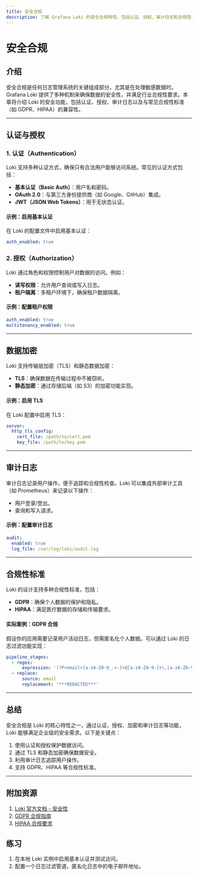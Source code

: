 ```yaml
---
title: 安全合规
description: 了解 Grafana Loki 的安全合规特性，包括认证、授权、审计日志和合规性标准支持。
---
```


# 安全合规

## 介绍

安全合规是任何日志管理系统的关键组成部分，尤其是在处理敏感数据时。Grafana Loki 提供了多种机制来确保数据的安全性，并满足行业合规性要求。本章将介绍 Loki 的安全功能，包括认证、授权、审计日志以及与常见合规性标准（如 GDPR、HIPAA）的兼容性。

---

## 认证与授权

### 1. 认证（Authentication）
Loki 支持多种认证方式，确保只有合法用户能够访问系统。常见的认证方式包括：
- **基本认证（Basic Auth）**：用户名和密码。
- **OAuth 2.0**：与第三方身份提供商（如 Google、GitHub）集成。
- **JWT（JSON Web Tokens）**：用于无状态认证。

#### 示例：启用基本认证
在 Loki 的配置文件中启用基本认证：
```yaml
auth_enabled: true
```

### 2. 授权（Authorization）
Loki 通过角色和权限控制用户对数据的访问。例如：
- **读写权限**：允许用户查询或写入日志。
- **租户隔离**：多租户环境下，确保租户数据隔离。

#### 示例：配置租户权限
```yaml
auth_enabled: true
multitenancy_enabled: true
```

---

## 数据加密

Loki 支持传输层加密（TLS）和静态数据加密：
- **TLS**：确保数据在传输过程中不被窃听。
- **静态加密**：通过存储后端（如 S3）的加密功能实现。

#### 示例：启用 TLS
在 Loki 配置中启用 TLS：
```yaml
server:
  http_tls_config:
    cert_file: /path/to/cert.pem
    key_file: /path/to/key.pem
```

---

## 审计日志

审计日志记录用户操作，便于追踪和合规性检查。Loki 可以集成外部审计工具（如 Prometheus）来记录以下操作：
- 用户登录/登出。
- 查询和写入请求。

#### 示例：配置审计日志
```yaml
audit:
  enabled: true
  log_file: /var/log/loki/audit.log
```

---

## 合规性标准

Loki 的设计支持多种合规性标准，包括：
- **GDPR**：确保个人数据的保护和隐私。
- **HIPAA**：满足医疗数据的存储和传输要求。

#### 实际案例：GDPR 合规
假设你的应用需要记录用户活动日志，但需匿名化个人数据。可以通过 Loki 的日志过滤功能实现：
```yaml
pipeline_stages:
  - regex:
      expression: '(?P<email>[a-zA-Z0-9_.+-]+@[a-zA-Z0-9-]+\.[a-zA-Z0-9-.]+)'
  - replace:
      source: email
      replacement: '***REDACTED***'
```

---

## 总结

安全合规是 Loki 的核心特性之一，通过认证、授权、加密和审计日志等功能，Loki 能够满足企业级的安全需求。以下是关键点：
1. 使用认证和授权保护数据访问。
2. 通过 TLS 和静态加密确保数据安全。
3. 利用审计日志追踪用户操作。
4. 支持 GDPR、HIPAA 等合规性标准。

---

## 附加资源
1. [Loki 官方文档 - 安全性](https://grafana.com/docs/loki/latest/security/)
2. [GDPR 合规指南](https://gdpr-info.eu/)
3. [HIPAA 合规要求](https://www.hhs.gov/hipaa/index.html)

## 练习
1. 在本地 Loki 实例中启用基本认证并测试访问。
2. 配置一个日志过滤管道，匿名化日志中的电子邮件地址。